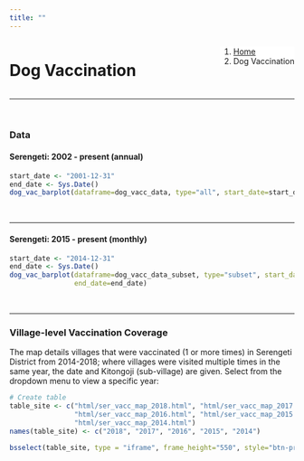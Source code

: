 ```yaml
---
title: ""
---
```


<!--Add a loading bar!-->
<script src="pace.js"></script>
<link href="pace_loadbar_loading.css" rel="stylesheet" />

<!--Create a block for title and breadcrumbs to appear on same line-->
<div style="width: 100%; display: inline-block;">
<div style="float: left;">
<h1>Dog Vaccination</h1>
</div>
<div style="float: right;">
<ol class="breadcrumb" style="background-color:white;">
  <li class="breadcrumb-item"><a href="index.html">Home</a></li>
  <li class="breadcrumb-item active">Dog Vaccination</li>
</ol>
</div>
</div>
<hr class="hr-orange">

<br>
  
<!--Begin page content!-->  

### Data {.tabset .tabset-pills}    
  
#### Serengeti: 2002 - present (annual)  
```r
start_date <- "2001-12-31"
end_date <- Sys.Date()
dog_vac_barplot(dataframe=dog_vacc_data, type="all", start_date=start_date, end_date=end_date)
```
  
<br>
  
<hr class="hr-grey">

#### Serengeti: 2015 - present (monthly)    
```r
start_date <- "2014-12-31"
end_date <- Sys.Date()
dog_vac_barplot(dataframe=dog_vacc_data_subset, type="subset", start_date=start_date,
                end_date=end_date)
```

<br>

<hr class="hr-grey">

### Village-level Vaccination Coverage  
  
The map details villages that were vaccinated (1 or more times) in Serengeti District from 2014-2018; where villages were visited multiple times in the same year, the date and Kitongoji (sub-village) are given. Select from the dropdown menu to view a specific year:  

```r
# Create table
table_site <- c("html/ser_vacc_map_2018.html", "html/ser_vacc_map_2017.html",
                "html/ser_vacc_map_2016.html", "html/ser_vacc_map_2015.html",
                "html/ser_vacc_map_2014.html")
names(table_site) <- c("2018", "2017", "2016", "2015", "2014")

bsselect(table_site, type = "iframe", frame_height="550", style="btn-primary", show_tick=TRUE, height=0)
```
